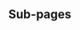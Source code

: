 ==Sub-pages==
{{namespaces}}
{{subpage|Map Data Format}}
{{subpage|Map List}}
{{subpage|Tile Behaviors}}
{{subpage|Values}}

